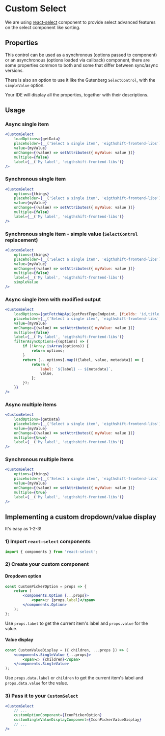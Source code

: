 # Custom Select

We are using [react-select](https://react-select.com/home) component to provide select advanced features on the select component like sorting.

## Properties

This control can be used as a synchronous (options passed to component) or an asynchronous (options loaded via callback) component,
there are some properties common to both and some that differ between sync/async versions.

There is also an option to use it like the Gutenberg `SelectControl`, with the `simpleValue` option.

Your IDE will display all the properties, together with their descriptions.

## Usage

### Async single item
```jsx
<CustomSelect
	loadOptions={getData}
	placeholder={__('Select a single item', 'eigthshift-frontend-libs')}
	value={myValue}
	onChange={(value) => setAttributes({ myValue: value })}
	multiple={false}
	label={__('My label', 'eigthshift-frontend-libs')}
/>
```

### Synchronous single item
```jsx
<CustomSelect
	options={things}
	placeholder={__('Select a single item', 'eigthshift-frontend-libs')}
	value={myValue}
	onChange={(value) => setAttributes({ myValue: value })}
	multiple={false}
	label={__('My label', 'eigthshift-frontend-libs')}
/>
```

### Synchronous single item - simple value (`SelectControl` replacement)
```jsx
<CustomSelect
	options={things}
	placeholder={__('Select a single item', 'eigthshift-frontend-libs')}
	value={myValue}
	onChange={(value) => setAttributes({ myValue: value })}
	multiple={false}
	label={__('My label', 'eigthshift-frontend-libs')}
	simpleValue
/>
```

### Async single item with modified output
```jsx
<CustomSelect
	loadOptions={getFetchWpApi(getPostTypeEndpoint, {fields: 'id,title,type', processMetadata: ({ type }) => type })}
	placeholder={__('Select a single item', 'eigthshift-frontend-libs')}
	value={myValue}
	onChange={(value) => setAttributes({ myValue: value })}
	multiple={false}
	label={__('My label', 'eigthshift-frontend-libs')}
	filterAsyncOptions={(options) => {
		if (!Array.isArray(options)) {
			return options;
		}
		return [...options].map(({label, value, metadata}) => {
			return {
				label: `${label} -- ${metadata}`,
				value,
			};
		});
	}}
/>
```

### Async multiple items
```jsx
<CustomSelect
	loadOptions={getData}
	placeholder={__('Select a single item', 'eigthshift-frontend-libs')}
	value={myValue}
	onChange={(value) => setAttributes({ myValue: value })}
	multiple={true}
	label={__('My label', 'eigthshift-frontend-libs')}
/>
```

### Synchronous multiple items
```jsx
<CustomSelect
	options={things}
	placeholder={__('Select a single item', 'eigthshift-frontend-libs')}
	value={myValue}
	onChange={(value) => setAttributes({ myValue: value })}
	multiple={true}
	label={__('My label', 'eigthshift-frontend-libs')}
/>
```

## Implementing a custom dropdown/value display

It's easy as 1-2-3!

### 1) Import `react-select` components
```jsx
import { components } from 'react-select';
```

### 2) Create your custom component

#### Dropdown option

```jsx
const CustomPickerOption = props => {
	return (
		<components.Option {...props}>
			<span>👉 {props.label}</span>
		</components.Option>
	);
};
```

Use `props.label` to get the current item's label and `props.value` for the value.


#### Value display

```jsx
const CustomValueDisplay = ({ children, ...props }) => (
	<components.SingleValue {...props}>
		<span>👉 {children}</span>
	</components.SingleValue>
);
```

Use `props.data.label` or `children` to get the current item's label and `props.data.value` for the value.

### 3) Pass it to your `CustomSelect`

```jsx
<CustomSelect
	// ...
	customOptionComponent={IconPickerOption}
	customSingleValueDisplayComponent={IconPickerValueDisplay}
	// ...
/>
```
